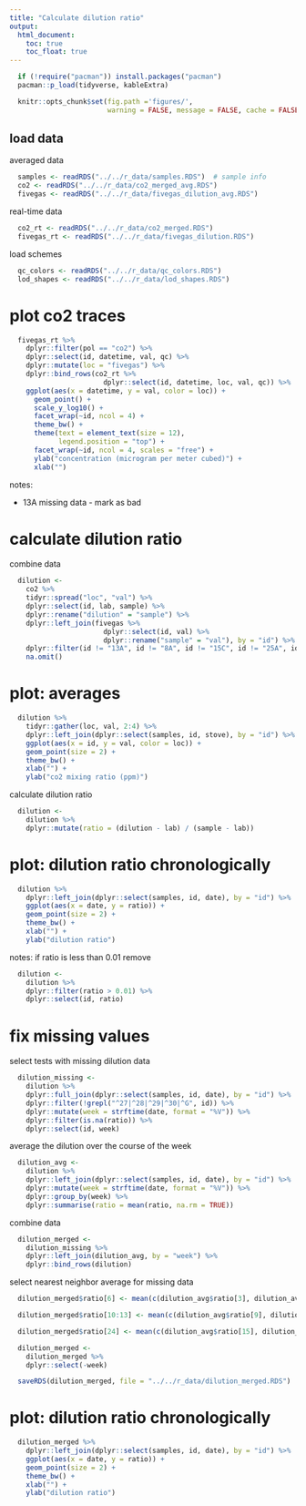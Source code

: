 ```yaml
---
title: "Calculate dilution ratio"
output:
  html_document:
    toc: true
    toc_float: true
---
```


```r
  if (!require("pacman")) install.packages("pacman")
  pacman::p_load(tidyverse, kableExtra)
```

```r
  knitr::opts_chunk$set(fig.path ='figures/', 
                        warning = FALSE, message = FALSE, cache = FALSE)
```

## load data

averaged data

```r
  samples <- readRDS("../../r_data/samples.RDS")  # sample info
  co2 <- readRDS("../../r_data/co2_merged_avg.RDS")
  fivegas <- readRDS("../../r_data/fivegas_dilution_avg.RDS")
```

real-time data

```r
  co2_rt <- readRDS("../../r_data/co2_merged.RDS")
  fivegas_rt <- readRDS("../../r_data/fivegas_dilution.RDS")
```

load schemes

```r
  qc_colors <- readRDS("../../r_data/qc_colors.RDS")
  lod_shapes <- readRDS("../../r_data/lod_shapes.RDS")
```

# plot co2 traces

```r
  fivegas_rt %>%
    dplyr::filter(pol == "co2") %>%
    dplyr::select(id, datetime, val, qc) %>%
    dplyr::mutate(loc = "fivegas") %>%
    dplyr::bind_rows(co2_rt %>%
                       dplyr::select(id, datetime, loc, val, qc)) %>%
    ggplot(aes(x = datetime, y = val, color = loc)) + 
      geom_point() +
      scale_y_log10() +
      facet_wrap(~id, ncol = 4) +
      theme_bw() +
      theme(text = element_text(size = 12),
            legend.position = "top") +
      facet_wrap(~id, ncol = 4, scales = "free") +
      ylab("concentration (microgram per meter cubed)") +
      xlab("")
```

notes:

* 13A missing data - mark as bad

# calculate dilution ratio

combine data

```r
  dilution <-
    co2 %>%
    tidyr::spread("loc", "val") %>%
    dplyr::select(id, lab, sample) %>%
    dplyr::rename("dilution" = "sample") %>%
    dplyr::left_join(fivegas %>%
                       dplyr::select(id, val) %>%
                       dplyr::rename("sample" = "val"), by = "id") %>%
    dplyr::filter(id != "13A", id != "8A", id != "15C", id != "25A", id != "2E") %>%
    na.omit()
```

# plot: averages

```r
  dilution %>%
    tidyr::gather(loc, val, 2:4) %>%
    dplyr::left_join(dplyr::select(samples, id, stove), by = "id") %>%
    ggplot(aes(x = id, y = val, color = loc)) +
    geom_point(size = 2) +
    theme_bw() +
    xlab("") +
    ylab("co2 mixing ratio (ppm)")
```

calculate dilution ratio

```r
  dilution <-
    dilution %>%
    dplyr::mutate(ratio = (dilution - lab) / (sample - lab))
```

# plot: dilution ratio chronologically

```r
  dilution %>%
    dplyr::left_join(dplyr::select(samples, id, date), by = "id") %>%
    ggplot(aes(x = date, y = ratio)) +
    geom_point(size = 2) +
    theme_bw() +
    xlab("") +
    ylab("dilution ratio")
```

notes: if ratio is less than 0.01 remove

```r
  dilution <-
    dilution %>%
    dplyr::filter(ratio > 0.01) %>%
    dplyr::select(id, ratio)
```

# fix missing values

select tests with missing dilution data

```r
  dilution_missing <-
    dilution %>%
    dplyr::full_join(dplyr::select(samples, id, date), by = "id") %>%
    dplyr::filter(!grepl("^27|^28|^29|^30|^G", id)) %>%
    dplyr::mutate(week = strftime(date, format = "%V")) %>%
    dplyr::filter(is.na(ratio)) %>%
    dplyr::select(id, week)
```

average the dilution over the course of the week

```r
  dilution_avg <-
    dilution %>%
    dplyr::left_join(dplyr::select(samples, id, date), by = "id") %>%
    dplyr::mutate(week = strftime(date, format = "%V")) %>%
    dplyr::group_by(week) %>%
    dplyr::summarise(ratio = mean(ratio, na.rm = TRUE))
```

combine data

```r
  dilution_merged <-
    dilution_missing %>%
    dplyr::left_join(dilution_avg, by = "week") %>%
    dplyr::bind_rows(dilution)
```

select nearest neighbor average for missing data

```r
  dilution_merged$ratio[6] <- mean(c(dilution_avg$ratio[3], dilution_avg$ratio[4]))

  dilution_merged$ratio[10:13] <- mean(c(dilution_avg$ratio[9], dilution_avg$ratio[10]))

  dilution_merged$ratio[24] <- mean(c(dilution_avg$ratio[15], dilution_avg$ratio[16]))
```

```r
  dilution_merged <-
    dilution_merged %>%
    dplyr::select(-week)

  saveRDS(dilution_merged, file = "../../r_data/dilution_merged.RDS")
```

# plot: dilution ratio chronologically

```r
  dilution_merged %>%
    dplyr::left_join(dplyr::select(samples, id, date), by = "id") %>%
    ggplot(aes(x = date, y = ratio)) +
    geom_point(size = 2) +
    theme_bw() +
    xlab("") +
    ylab("dilution ratio")
```
